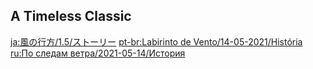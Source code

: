 {{Event Tabs|rootpage=Windtrace/2021-05-14}}

==A Timeless Classic==
{{Transclude|A Timeless Classic|Dialogue|main=1|top=1}}

[[ja:風の行方/1.5/ストーリー]]
[[pt-br:Labirinto de Vento/14-05-2021/História]]
[[ru:По следам ветра/2021-05-14/История]]